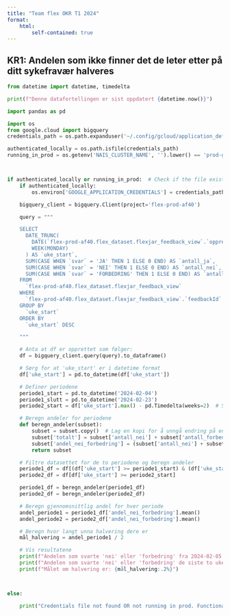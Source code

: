 ```yaml
---
title: "Team flex OKR T1 2024"
format:
    html:
        self-contained: true
---
```


## KR1: Andelen som ikke finner det de leter etter på ditt sykefravær halveres


```python
from datetime import datetime, timedelta

print(f"Denne datafortellingen er sist oppdatert {datetime.now()}")

import pandas as pd

import os
from google.cloud import bigquery
credentials_path = os.path.expanduser('~/.config/gcloud/application_default_credentials.json')

authenticated_locally = os.path.isfile(credentials_path)
running_in_prod = os.getenv('NAIS_CLUSTER_NAME', '').lower() == 'prod-gcp'



if authenticated_locally or running_in_prod:  # Check if the file exists
    if authenticated_locally:
        os.environ['GOOGLE_APPLICATION_CREDENTIALS'] = credentials_path

    bigquery_client = bigquery.Client(project='flex-prod-af40')

    query = """

    SELECT
      DATE_TRUNC(
        DATE(`flex-prod-af40.flex_dataset.flexjar_feedback_view`.`opprettet`),
        WEEK(MONDAY)
      ) AS `uke_start`,
      SUM(CASE WHEN `svar` = 'JA' THEN 1 ELSE 0 END) AS `antall_ja`,
      SUM(CASE WHEN `svar` = 'NEI' THEN 1 ELSE 0 END) AS `antall_nei`,
      SUM(CASE WHEN `svar` = 'FORBEDRING' THEN 1 ELSE 0 END) AS `antall_forbedring`
    FROM
      `flex-prod-af40.flex_dataset.flexjar_feedback_view`
    WHERE
      `flex-prod-af40.flex_dataset.flexjar_feedback_view`.`feedbackId` = 'ditt-sykefravaer-fant-du'
    GROUP BY
      `uke_start`
    ORDER BY
      `uke_start` DESC

    """

    # Anta at df er opprettet som følger:
    df = bigquery_client.query(query).to_dataframe()

    # Sørg for at 'uke_start' er i datetime format
    df['uke_start'] = pd.to_datetime(df['uke_start'])

    # Definer periodene
    periode1_start = pd.to_datetime('2024-02-04')
    periode1_slutt = pd.to_datetime('2024-02-23')
    periode2_start = df['uke_start'].max() - pd.Timedelta(weeks=2)  # Siste to ukene

    # Beregn andeler for periodene
    def beregn_andeler(subset):
        subset = subset.copy()  # Lag en kopi for å unngå endring på en slice
        subset['totalt'] = subset['antall_nei'] + subset['antall_forbedring'] + subset['antall_ja']
        subset['andel_nei_forbedring'] = (subset['antall_nei'] + subset['antall_forbedring']) / subset['totalt']
        return subset

    # Filtre datasettet for de to periodene og beregn andeler
    periode1_df = df[(df['uke_start'] >= periode1_start) & (df['uke_start'] <= periode1_slutt)]
    periode2_df = df[df['uke_start'] >= periode2_start]

    periode1_df = beregn_andeler(periode1_df)
    periode2_df = beregn_andeler(periode2_df)

    # Beregn gjennomsnittlig andel for hver periode
    andel_periode1 = periode1_df['andel_nei_forbedring'].mean()
    andel_periode2 = periode2_df['andel_nei_forbedring'].mean()

    # Beregn hvor langt unna halvering dere er
    mål_halvering = andel_periode1 / 2

    # Vis resultatene
    print(f"Andelen som svarte 'nei' eller 'forbedring' fra 2024-02-05 til 2024-02-23: {andel_periode1:.2%}")
    print(f"Andelen som svarte 'nei' eller 'forbedring' de siste to ukene: {andel_periode2:.2%}")
    print(f"Målet om halvering er: {mål_halvering:.2%}")



else:

    print("Credentials file not found OR not running in prod. Functionality requiring credentials/prod env will be skipped.")

```